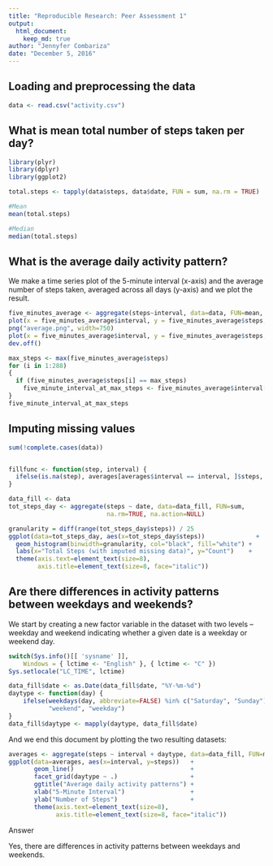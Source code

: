 ```yaml
---
title: "Reproducible Research: Peer Assessment 1"
output: 
  html_document:
    keep_md: true
author: "Jennyfer Combariza"
date: "December 5, 2016"
---
```



## Loading and preprocessing the data

```r
data <- read.csv("activity.csv")

```

## What is mean total number of steps taken per day?

```r

library(plyr)
library(dplyr)
library(ggplot2)

total.steps <- tapply(data$steps, data$date, FUN = sum, na.rm = TRUE)

#Mean
mean(total.steps)

#Median
median(total.steps)
```

## What is the average daily activity pattern?

We make a time series plot of the 5-minute interval (x-axis) and the average number of steps taken, averaged across all days (y-axis) and we plot the result.


```r
five_minutes_average <- aggregate(steps~interval, data=data, FUN=mean, na.rm=TRUE)
plot(x = five_minutes_average$interval, y = five_minutes_average$steps, type = "l") 
png("average.png", width=750)
plot(x = five_minutes_average$interval, y = five_minutes_average$steps, type = "l") 
dev.off()

max_steps <- max(five_minutes_average$steps)
for (i in 1:288) 
{
  if (five_minutes_average$steps[i] == max_steps)
    five_minute_interval_at_max_steps <- five_minutes_average$interval[i]
}
five_minute_interval_at_max_steps 

```

## Imputing missing values

```r
sum(!complete.cases(data))


fillfunc <- function(step, interval) {
  ifelse(is.na(step), averages[averages$interval == interval, ]$steps, step)
}

data_fill <- data
tot_steps_day <- aggregate(steps ~ date, data=data_fill, FUN=sum,
                           na.rm=TRUE, na.action=NULL)

granularity = diff(range(tot_steps_day$steps)) / 25
ggplot(data=tot_steps_day, aes(x=tot_steps_day$steps))              +
  geom_histogram(binwidth=granularity, col="black", fill="white") +
  labs(x="Total Steps (with imputed missing data)", y="Count")    +
  theme(axis.text=element_text(size=8),
        axis.title=element_text(size=8, face="italic"))

```

## Are there differences in activity patterns between weekdays and weekends?

We start by creating a new factor variable in the dataset with two levels -- weekday and weekend indicating whether a given date is a weekday or weekend day.

```r

switch(Sys.info()[[ 'sysname' ]],
    Windows = { lctime <- "English" }, { lctime <- "C" })
Sys.setlocale("LC_TIME", lctime)

data_fill$date <- as.Date(data_fill$date, "%Y-%m-%d")
daytype <- function(day) {
    ifelse(weekdays(day, abbreviate=FALSE) %in% c("Saturday", "Sunday"),
           "weekend", "weekday")
}
data_fill$daytype <- mapply(daytype, data_fill$date)

```

And we end this document by plotting the two resulting datasets:

```r
averages <- aggregate(steps ~ interval + daytype, data=data_fill, FUN=mean)
ggplot(data=averages, aes(x=interval, y=steps))   +
       geom_line()                                +
       facet_grid(daytype ~ .)                    +
       ggtitle("Average daily activity patterns") +
       xlab("5-Minute Interval")                  +
       ylab("Number of Steps")                    +
       theme(axis.text=element_text(size=8),
             axis.title=element_text(size=8, face="italic"))
```

Answer 

Yes, there are  differences in activity patterns between weekdays and weekends.
